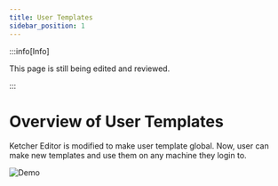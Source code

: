 ```yaml
---
title: User Templates
sidebar_position: 1
---
```


:::info[Info]

This page is still being edited and reviewed.

:::

# Overview of User Templates

Ketcher Editor is modified to make user template global. Now, user can make new templates and use them on any machine they login to.

![Demo](/img/ketcher/user-templates.gif)
